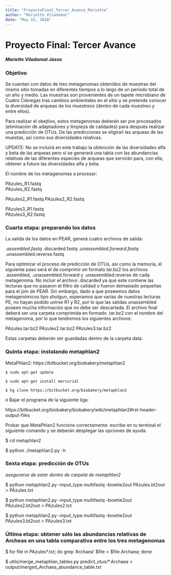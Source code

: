 ```yaml
---
title: "ProyectoFinal_Tercer_Avance_Mariette"
author: "Mariette Viladomat"
date: "May 15, 2018"
---
```


# Proyecto Final: Tercer Avance
#####   Mariette Viladomat Jasso

### Objetivo

Se cuentan con datos de tres metagenomas obtenidos de muestras del mismo sitio tomadas en diferentes tiempos a lo largo de un periodo total de un año y medio. Las muestras son provenientes de un tapete microbiano de Cuatro Ciénegas tras cambios ambientales en el sitio y se pretende conocer la diversidad de arqueas de los muestreos (dentro de cada muestreo y entre ellos).

Para realizar el obejtivo, estos metagenomas deberán ser pre procesados (eliminación de adaptadores y limpieza de calidades) para después realizar una predicción de OTUs. De las predicciones se eligirań las arqueas de las muestas, así como sus diversidades relativas. 

UPDATE: No se incluirá en este trabajo la obtención de las diversidades alfa y beta de las arqueas pero sí se generará una tabla con las abundancias relativas de las diferentes especies de arqueas que servirán para, con ella, obtener a futuro las diversidades alfa y beta.

El nombre de los metagenomas a procesar:

PAzules_R1.fastq      
PAzules_R2.fastq

PAzules2_R1.fastq
PAzules2_R2.fastq

PAzules3_R1.fastq     
PAzules3_R2.fastq

### Cuarta etapa: preparando los datos

La salida de los datos en PEAR, generá cuatro archivos de salida:

*.assembled.fastq
*.discarded.fastq
*.unassembled.forward.fastq
*.unassembled.reverse.fastq

Para optimizar el proceso de predicción de OTUs, así como la memoria, el siguiente paso será el de comprimir en formato tar.bz2 los archivos .assembled, .unassembled.forward y .unassembled.reverse de cada metagenoma. No incluir el archivo .discarded ya que este contiene las lecturas que no pasaron el filtro de calidad o fueron demasiado pequeñas para el join de PEAR. Sin embargo, dado a que poseemos datos metagenómicos tipo shotgun, esperamos que varias de nuestras lecturas PE, no hayan podido unirse R1 y R2, por lo que las salidas unassembled poseen mucha información que no debe ser descartada. El archivo final deberá ser una carpeta comprimida en formado .tar.bz2 con el nombre del metagenoma, por lo que tendremos los siguientes archivos:

PAzules.tar.bz2
PAzules2.tar.bz2
PAzules3.tar.bz2

Estas carpetas deberán ser guardadas dentro de la carpeta data.


### Quinta etapa: instalando metaphlan2

MetaPhlan2:  https://bitbucket.org/biobakery/metaphlan2

	$ sudo apt-get update

	$ sudo apt-get install mercurial

	$ hg clone https://bitbucket.org/biobakery/metaphlan2


ó Bajar el programa de la siguiente liga:

https://bitbucket.org/biobakery/biobakery/wiki/metaphlan2#rst-header-output-files

Probar que MetaPhlan2 funcione correctamente. escribe en tu terminal el siguiente comando y se deberán desplegar las opciones de ayuda.

  $ cd metaphlan2

  $ python ./metaphlan2.py -h
	

### Sexta etapa: predicción de OTUs

*asegurarse de estar dentro de carpeta de metaphlan2*


  $ python metaphlan2.py --input_type multifastq --bowtie2out PAzules.bt2out > PAzules.txt
  
  $ python metaphlan2.py --input_type multifastq --bowtie2out PAzules2.bt2out > PAzules2.txt
  
  $ python metaphlan2.py --input_type multifastq --bowtie2out PAzules3.bt2out > PAzules3.txt


### Última etapa: obtener sólo las abundancias relativas de Archeas en una tabla comparativa entre los tres metagenomas

  $ for file in PAzules*.txt; do grep 'Archaea' $file > $file.Archaea; done
  
  $ utils/merge_metaphlan_tables.py predict_otus/*.Archaea > output/merged_Archaea_abundance_table.txt